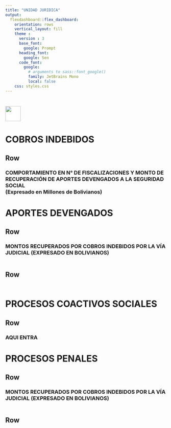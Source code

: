 ```yaml
---
title: "UNIDAD JURIDICA"
output: 
  flexdashboard::flex_dashboard:
    orientation: rows
    vertical_layout: fill
    theme : 
      version : 3
      base_font: 
        google: Prompt
      heading_font:
        google: Sen
      code_font:
        google: 
          # arguments to sass::font_google() 
          family: JetBrains Mono
          local: false
    css: styles.css
---
```

# <img src='_code/images/logo.png' style='height: 47.5px; vertical-align: middle; background-color: white;'> 

# COBROS INDEBIDOS 

## Row 

### COMPORTAMIENTO EN N° DE FISCALIZACIONES  Y MONTO DE RECUPERACIÓN DE APORTES DEVENGADOS A LA SEGURIDAD SOCIAL<br> (Expresado en Millones de Bolivianos)

# APORTES DEVENGADOS 

## Row {data-height="650" .custom-row}

### MONTOS RECUPERADOS POR COBROS INDEBIDOS POR LA VÍA JUDICIAL (EXPRESADO EN BOLIVIANOS)

```r

```

## Row {data-height="250"}

###  

```r

```

# PROCESOS COACTIVOS SOCIALES 

## Row

### AQUI ENTRA

# PROCESOS PENALES

## Row {data-height="650" .custom-row}

### MONTOS RECUPERADOS POR COBROS INDEBIDOS POR LA VÍA JUDICIAL (EXPRESADO EN BOLIVIANOS)

```r

```

## Row {data-height="250"}

###  

```r

```
